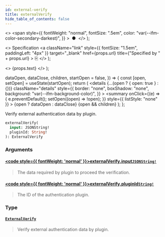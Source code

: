 ```yaml
---
id: external-verify
title: externalVerify
hide_table_of_contents: false
---
```


  <>
    <span
      style={{
        fontWeight: "normal",
        fontSize: ".5em",
        color: "var(--ifm-color-secondary-darkest)",
      }}
    >
      &nbsp;●&nbsp;
    </span>
  </>
);

  <>
    Specification
    <a
      className="link"
      style={{ fontSize: "1.5em", paddingLeft: "4px" }}
      target="\_blank"
      href={props.url}
      title={"Specified by " + props.url}
    >
      ⎘
    </a>
  </>
);

  <>
    <span className={props.class}>{props.text}</span>
  </>
);


  dataOpen,
  dataClose,
  children,
  startOpen = false,
}) => {
  const [open, setOpen] = useState(startOpen);
  return (
    <details
      {...(open ? { open: true } : {})}
      className="details"
      style={{
        border: "none",
        boxShadow: "none",
        background: "var(--ifm-background-color)",
      }}
    >
      <summary
        onClick={(e) => {
          e.preventDefault();
          setOpen((open) => !open);
        }}
        style={{ listStyle: "none" }}
      >
        {open ? dataOpen : dataClose}
      </summary>
      {open && children}
    </details>
  );
};

Verify external authentication data by plugin.

```graphql
externalVerify(
  input: JSONString!
  pluginId: String!
): ExternalVerify
```

### Arguments

#### [<code style={{ fontWeight: 'normal' }}>externalVerify.<b>input</b></code>](#)<Bullet />[`JSONString!`](../../../api-reference/miscellaneous/scalars/jsonstring) <Badge class="badge badge--secondary" text="non-null"/> <Badge class="badge badge--secondary" text="scalar"/>

> The data required by plugin to proceed the verification.

#### [<code style={{ fontWeight: 'normal' }}>externalVerify.<b>pluginId</b></code>](#)<Bullet />[`String!`](../../../api-reference/miscellaneous/scalars/string) <Badge class="badge badge--secondary" text="non-null"/> <Badge class="badge badge--secondary" text="scalar"/>

> The ID of the authentication plugin.

### Type

#### [`ExternalVerify`](../../../api-reference/authentication/objects/external-verify) <Badge class="badge badge--secondary" text="object"/>

> Verify external authentication data by plugin.
